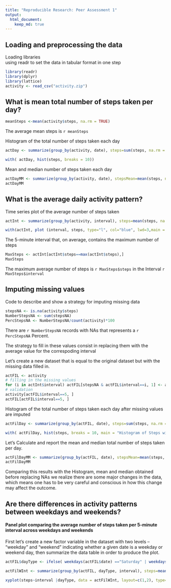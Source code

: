```yaml
---
title: "Reproducible Research: Peer Assessment 1"
output: 
  html_document:
    keep_md: true
---
```



## Loading and preprocessing the data

Loading libraries  
using readr to set the data in tabular format in one step
```r
library(readr)
library(dplyr)
library(lattice)
activity <- read_csv("activity.zip")
```


## What is mean total number of steps taken per day?
```r
meanSteps <-mean(activity$steps, na.rm = TRUE)
```
The average mean steps is `r meanSteps`

 Histogram of the total number of steps taken each day
```r

actDay <- summarize(group_by(activity, date), steps=sum(steps, na.rm = TRUE))

with( actDay, hist(steps, breaks = 10))
```

Mean and median number of steps taken each day
```r
actDayMM <- summarize(group_by(activity, date), stepsMean=mean(steps, na.rm = TRUE), stepsMedian=median(steps, na.rm = TRUE))
actDayMM
```

## What is the average daily activity pattern?
Time series plot of the average number of steps taken

```r
actInt <- summarize(group_by(activity, interval), steps=mean(steps, na.rm = TRUE))

with(actInt, plot (interval, steps, type="l", col="blue", lwd=3,main = "Average Steps by Interval accross all days"))
```


The 5-minute interval that, on average, contains the maximum number of steps
```r
MaxSteps <- actInt[actInt$steps==max(actInt$steps),]
MaxSteps
```
The maximum average number of steps is `r MaxSteps$steps` in the Interval `r MaxSteps$interval`

## Imputing missing values

Code to describe and show a strategy for imputing missing data

```r
stepsNA <- is.na(activity$steps)
NumberStepsNA <- sum(stepsNA)
PercStepsNA <- NumberStepsNA/count(activity)*100
```
There are `r NumberStepsNA` records with NAs that represents a `r PercStepsNA` Percent.

The strategy to fill in these values consist in replacing them with the average value for the correspoding interval 

Let's create a new dataset that is equal to the original dataset but with the missing data filled in.

```r
actFIL <- activity
# filling in the missing values
for (i in actInt$interval) actFIL[stepsNA & actFIL$interval==i, 1] <- actInt[actInt$interval==i, "steps"]  
# validation
activity[actFIL$interval==5, ]
actFIL[actFIL$interval==5, ]
```


Histogram of the total number of steps taken each day after missing values are imputed
```r
actFilDay <- summarize(group_by(actFIL, date), steps=sum(steps, na.rm = TRUE))

with( actFilDay, hist(steps, breaks = 10, main = "Histogram of Steps without NAs"))
```

Let's Calculate and report the mean and median total number of steps taken per day. 
```r
actFilDayMM <- summarize(group_by(actFIL, date), stepsMean=mean(steps, na.rm = TRUE), stepsMedian=median(steps, na.rm = TRUE))
actFilDayMM
```
Comparing this results with the Histogram, mean and median obtained before replacing NAs we realize there are some major changes in the data, which means one has to be very careful and conscious in how this change may affect the outcome. 

## Are there differences in activity patterns between weekdays and weekends?

#### Panel plot comparing the average number of steps taken per 5-minute interval across weekdays and weekends

First let's create  a new factor variable in the dataset with two levels -- "weekday" and "weekend" indicating whether a given date is a weekday or weekend day, then summarize the data table in order to produce the plot.

```r
actFIL$dayType <- ifelse( weekdays(actFIL$date) =="Saturday" | weekdays(actFIL$date) =="Sunday", "weekend","weekday")

actFilWInt <- summarize(group_by(actFIL, dayType, interval), steps=mean(steps))

xyplot(steps~interval |dayType, data = actFilWInt, layout=c(1,2), type="l")
```
